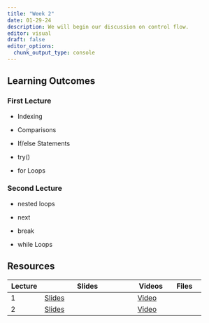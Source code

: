 ```yaml
---
title: "Week 2"
date: 01-29-24
description: We will begin our discussion on control flow.
editor: visual
draft: false
editor_options: 
  chunk_output_type: console
---
```


## Learning Outcomes

### First Lecture

-   Indexing

-   Comparisons

-   If/else Statements

-   try()

-   for Loops

### Second Lecture

-   nested loops

-   next

-   break

-   while Loops

## Resources

| Lecture | Slides                                                         | Videos                                | Files |
|-------------|-----------------------------------|-------------|-------------|
| 1       | [Slides](https://m408.inqs.info/lectures/2a.html#/title-slide) | [Video](https://youtu.be/bpTlJquO91U) |       |
| 2       | [Slides](https://m408.inqs.info/lectures/2b.html#/title-slide) | [Video](https://youtu.be/ZUzFCKaztro) |       |
